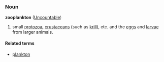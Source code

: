 ===Noun===
'''zooplankton''' ([[Uncountable]])

# small [[protozoa]], [[crustacean]]s (such as [[krill]]), etc. and the [[egg]]s and [[larvae]] from larger animals. 

====Related terms====
*[[plankton]]